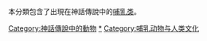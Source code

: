 本分類包含了出現在神話傳說中的[[哺乳类|哺乳类]]。
{{Commonscat|Mythological mammals}}

[[Category:神話傳說中的動物|Category:神話傳說中的動物]]
[[Category:哺乳類|*]]
[[Category:哺乳动物与人类文化|Category:哺乳动物与人类文化]]